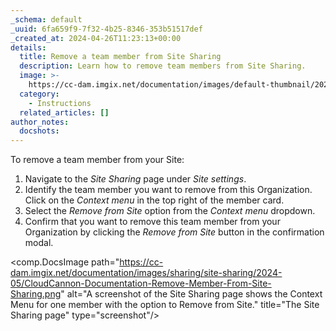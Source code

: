 ```yaml
---
_schema: default
_uuid: 6fa659f9-7f32-4b25-8346-353b51517def
_created_at: 2024-04-26T11:23:13+00:00
details:
  title: Remove a team member from Site Sharing
  description: Learn how to remove team members from Site Sharing.
  image: >-
    https://cc-dam.imgix.net/documentation/images/default-thumbnail/2023-Q4/CloudCannon-Documentation-Thumbnail.png
  category:
    - Instructions
  related_articles: []
author_notes:
  docshots:
---
```

To remove a team member from your Site:

1. Navigate to the *Site Sharing* page under *Site settings*.
2. Identify the team member you want to remove from this Organization. Click on the *Context menu* in the top right of the member card.
3. Select the *Remove from Site* option from the *Context menu* dropdown.
4. Confirm that you want to remove this team member from your Organization by clicking the *Remove from Site* button in the confirmation modal.

<comp.DocsImage path="https://cc-dam.imgix.net/documentation/images/sharing/site-sharing/2024-05/CloudCannon-Documentation-Remove-Member-From-Site-Sharing.png" alt="A screenshot of the Site Sharing page shows the Context Menu for one member with the option to Remove from Site." title="The Site Sharing page" type="screenshot"/>